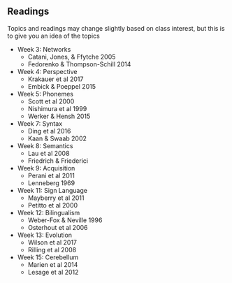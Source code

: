 ## Readings

::: {.callout-warning title="Under Construction"}
Topics and readings may change slightly based on class interest, but this is to give you an idea of the topics
:::


- Week 3: Networks
    - Catani, Jones, & Ffytche 2005 
    - Fedorenko & Thompson-Schill 2014
- Week 4: Perspective 
    - Krakauer et al 2017 
    - Embick & Poeppel 2015 
- Week 5: Phonemes
    - Scott et al 2000 
    - Nishimura et al 1999 
    - Werker & Hensh 2015 
- Week 7: Syntax
    - Ding et al 2016 
    - Kaan & Swaab 2002 
- Week 8: Semantics
    - Lau et al 2008 
    - Friedrich & Friederici 
- Week 9: Acquisition 
    - Perani et al 2011 
    - Lenneberg 1969 
- Week 11: Sign Language
    - Mayberry et al 2011 
    - Petitto et al 2000 
- Week 12: Bilingualism
    - Weber-Fox & Neville 1996 
    - Osterhout et al 2006 
- Week 13: Evolution 
    - Wilson et al 2017 
    - Rilling et al 2008 
- Week 15: Cerebellum
    - Marien et al 2014 
    - Lesage et al 2012 